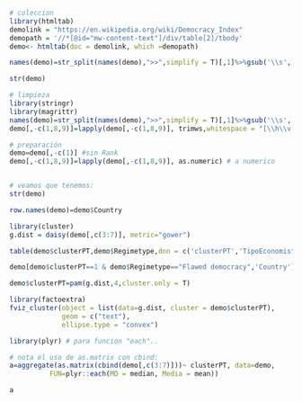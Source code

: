 



```r
# coleccion
library(htmltab)
demolink = "https://en.wikipedia.org/wiki/Democracy_Index"
demopath = '//*[@id="mw-content-text"]/div/table[2]/tbody'
demo<- htmltab(doc = demolink, which =demopath)
```


```r
names(demo)=str_split(names(demo),">>",simplify = T)[,1]%>%gsub('\\s','',.)
```
```r
str(demo)
```


```r


# limpieza
library(stringr)
library(magrittr)
names(demo)=str_split(names(demo),">>",simplify = T)[,1]%>%gsub('\\s','',.)
demo[,-c(1,8,9)]=lapply(demo[,-c(1,8,9)], trimws,whitespace = "[\\h\\v]") # no blanks

# preparación
demo=demo[,-c(1)] #sin Rank
demo[,-c(1,8,9)]=lapply(demo[,-c(1,8,9)], as.numeric) # a numerico


# veamos que tenemos:
str(demo)
```

```r
row.names(demo)=demo$Country
```


```r
library(cluster)
g.dist = daisy(demo[,c(3:7)], metric="gower")
```







```r
table(demo$clusterPT,demo$Regimetype,dnn = c('clusterPT','TipoEconomist'))
```

```r
demo[demo$clusterPT==1 & demo$Regimetype=="Flawed democracy",'Country']
```





```r
demo$clusterPT=pam(g.dist,4,cluster.only = T)
```


```r
library(factoextra)
fviz_cluster(object = list(data=g.dist, cluster = demo$clusterPT),
             geom = c("text"), 
             ellipse.type = "convex")
```



```r
library(plyr) # para funcion "each"..

# nota el uso de as.matrix con cbind:
a=aggregate(as.matrix(cbind(demo[,c(3:7)]))~ clusterPT, data=demo,
          FUN=plyr::each(MD = median, Media = mean))
```


```r
a
```

